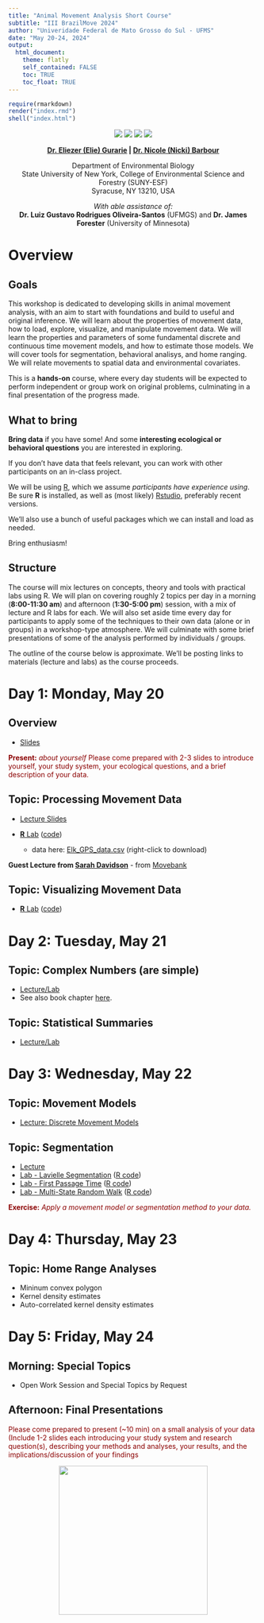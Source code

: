 ```yaml
---
title: "Animal Movement Analysis Short Course"
subtitle: "III BrazilMove 2024"
author: "Univeridade Federal de Mato Grosso do Sul - UFMS" 
date: "May 20-24, 2024"
output: 
  html_document:
    theme: flatly
    self_contained: FALSE
    toc: TRUE
    toc_float: TRUE
---
```


```r
require(rmarkdown)
render("index.rmd")
shell("index.html")
```


<center>

![](images/logo_ecomov_sem_fundo.webp)
![](images/CAPES print logo_editado.webp)
![](images/logo-original-fundo-claro.webp)
![](images/SUNY_ESF_logo.png)

**[Dr. Eliezer (Elie) Gurarie](mailto:egurarie@esf.edu) | [Dr. Nicole (Nicki) Barbour](mailto:barbour@esf.edu)**

Department of Environmental Biology <br>
State University of New York, College of Environmental Science and Forestry (SUNY-ESF) <br>
Syracuse, NY 13210, USA

*With able assistance of:*<br> **Dr. Luiz Gustavo Rodrigues Oliveira-Santos** (UFMGS) and   **Dr. James Forester** (University of Minnesota)

</center>

# Overview

## Goals

This workshop is dedicated to developing skills in animal movement analysis, with an aim to start with foundations and build to useful and original inference.  We will learn about the properties of movement data, how to load, explore, visualize, and manipulate movement data.  We will learn the  properties and parameters of some fundamental discrete and continuous time movement models, and how to estimate those models.  We will cover tools for segmentation, behavioral analisys, and home ranging. We will relate movements to spatial data and environmental covariates.

This is a **hands-on** course, where every day students will be expected to perform independent or group work on original problems, culminating in a final presentation of the progress made.  

## What to bring

**Bring data** if you have some!  And some **interesting ecological or behavioral questions** you are interested in exploring.  

If you don't have data that feels relevant, you can work with other participants on an in-class project.

We will be using [R](https://cran.r-project.org/), which we assume *participants have experience using*.  Be sure **R** is installed, as well as (most likely) [Rstudio](https://posit.co/download/rstudio-desktop/), preferably recent versions.  

We'll also use a bunch of useful packages which we can install and load as needed.  

Bring enthusiasm! 


## Structure

The course will mix lectures on concepts, theory and tools with practical labs using R. We will plan on covering roughly 2 topics per day in a morning (**8:00-11:30 am**) and afternoon (**1:30-5:00 pm**) session, with a mix of lecture and R labs for each.  We will also set aside time every day for participants to apply some of the techniques to their own data (alone or in groups) in a workshop-type atmosphere.  We will culminate with some brief presentations of some of the analysis performed by individuals / groups.  

The outline of the course below is approximate.  We'll be posting links to materials (lecture and labs) as the course proceeds.  


# Day 1: Monday, May 20

## Overview

- [Slides](Day1/01_Overview/Overview.html)

<font color = "darkred"> 
**Present:** *about yourself*
Please come prepared with 2-3 slides to introduce yourself, your study system, your ecological questions, and a brief description of your data. 
</font>

## Topic: Processing Movement Data

- [Lecture Slides](Day1/02_ProcessingData/PreliminaryProcessing.html)

- [**R** Lab](Day1/02_ProcessingData/Lab1_DataProcessing.html) ([code](Day1/02_ProcessingData/Lab1_DataProcessing.R))
  - data here: [Elk_GPS_data.csv](data/Elk_GPS_data.csv) (right-click to download)
  
**Guest Lecture from [Sarah Davidson](https://www.ab.mpg.de/person/98230/2736)** - from [Movebank](https://www.movebank.org/cms/movebank-main) 

## Topic: Visualizing Movement Data

- [**R** Lab](Day1/03_SummariesVisualization/Lab02_SomeVisualizations.html) ([code](Day1/03_SummariesVisualization/Lab02_SomeVisualizations.R))


# Day 2: Tuesday, May 21

## Topic: Complex Numbers (are simple)

- [Lecture/Lab](Day2/04_ComplexNumbers/ComplexNumbers.html)
- See also book chapter [here](https://eligurarie.github.io/MovementEcologyBook/part2_data_and_manipulations/complex_numbers.html).  

## Topic: Statistical Summaries

- [Lecture/Lab](Day2/05_StatisticalSummaries/Lab_StatisticalSummaries.html)

# Day 3: Wednesday, May 22

## Topic: Movement Models

- [Lecture: Discrete Movement Models](Day3/06_MovementModels/DiscreteMovementModels.html)


## Topic: Segmentation

- [Lecture](Day3/Segmentation/Segmentation.html)
- [Lab - Lavielle Segmentation](Day3/Segmentation/Lab_LavielleSegmentation.html) ([R code](Day3/Segmentation/Lab_LavielleSegmentation.R))
- [Lab - First Passage Time](Day3/Segmentation/Lab_FPT.html) ([R code](Day3/Segmentation/Lab_FPT.R))
- [Lab - Multi-State Random Walk](Day3/Segmentation/Lab_HMM.html) ([R code](Day3/Segmentation/Lab_HMM.R))

<font color = "darkred"> 
**Exercise:** *Apply a movement model or segmentation method to your data.*
</font>

# Day 4: Thursday, May 23

## Topic:  **Home Range Analyses**

- Mininum convex polygon
- Kernel density estimates
- Auto-correlated kernel density estimates

<!--
## Morning: **Resource Selection**

<font color = "darkred"> 
**Present:** results from the previous day 
</font>

- resource selection functions
- step-selection functions
-->


# Day 5: Friday, May 24

## Morning: Special Topics

- Open Work Session and Special Topics by Request

## Afternoon: **Final Presentations**

<font color = "darkred">

Please come prepared to present (~10 min) on a small analysis of your data (Include 1-2 slides each introducing your study system and research question(s), describing your methods and analyses, your results, and the implications/discussion of your findings

</font>
 
<center>
<img src="https://eligurarie.github.io/MovementEcologyBook/images/Muybridge_Buffalo_galloping.gif" width ="300">
</center>
